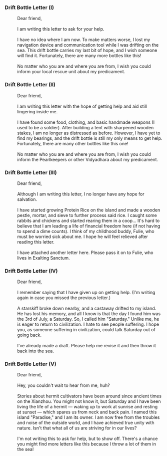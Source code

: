 ===Drift Bottle Letter (I)===
:Dear friend,
:<br />I am writing this letter to ask for your help.
:<br />I have no idea where I am now. To make matters worse, I lost my navigation device and communication tool while I was drifting on the sea. This drift bottle carries my last bit of hope, and I wish someone will find it. Fortunately, there are many more bottles like this!
:<br />No matter who you are and where you are from, I wish you could inform your local rescue unit about my predicament.

===Drift Bottle Letter (II)===
:Dear friend,
:<br />I am writing this letter with the hope of getting help and aid still lingering inside me.
:<br />I have found some food, clothing, and basic handmade weapons (I used to be a soldier). After building a tent with sharpened wooden stakes, I am no longer as distressed as before. However, I have yet to find my bearings, and the drift bottle is still my only means to get help. Fortunately, there are many other bottles like this one!
:<br />No matter who you are and where you are from, I wish you could inform the Pearlkeepers or other Vidyadhara about my predicament.

===Drift Bottle Letter (III)===
:Dear friend,
:<br />Although I am writing this letter, I no longer have any hope for salvation.
:<br />I have started growing Protein Rice on the island and made a wooden pestle, mortar, and sieve to further process said rice. I caught some rabbits and chickens and started rearing them in a coop... It's hard to believe that I am leading a life of financial freedom here (if not having to spend a dime counts). I think of my childhood buddy, Fulie, who must be worried sick about me. I hope he will feel relieved after reading this letter.
:<br />I have attached another letter here. Please pass it on to Fulie, who lives in Exalting Sanctum.

===Drift Bottle Letter (IV)===
:Dear friend,
:<br />I remember saying that I have given up on getting help. (I'm writing again in case you missed the previous letter.)
:<br />A starskiff broke down nearby, and a castaway drifted to my island. He has lost his memory, and all I know is that the day I found him was the 3rd of July, a Saturday. So, I called him "Saturday." Unlike me, he is eager to return to civilization. I hate to see people suffering. I hope you, as someone suffering in civilization, could talk Saturday out of going back.
:<br />I've already made a draft. Please help me revise it and then throw it back into the sea.

===Drift Bottle Letter (V)===
:Dear friend,
:<br />Hey, you couldn't wait to hear from me, huh?
:<br />Stories about hermit cultivators have been around since ancient times on the Xianzhou. You might not know it, but Saturday and I have been living the life of a hermit &mdash; waking up to work at sunrise and resting at sunset &mdash; which spares us from neck and back pain. I named this island "Paradise," and I am its owner. I am now free from the troubles and noise of the outside world, and I have achieved true unity with nature. Isn't that what all of us are striving for in our lives?
:<br />I'm not writing this to ask for help, but to show off. There's a chance you might find more letters like this because I throw a lot of them in the sea!

